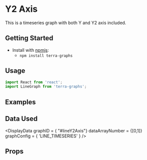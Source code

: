 
# Y2 Axis

This is a timeseries graph with both Y and Y2 axis included.

## Getting Started

- Install with [npmjs](https://www.npmjs.com):
  - `npm install terra-graphs`

## Usage

```jsx
import React from 'react';
import LineGraph from 'terra-graphs';
```
## Examples
<LineGraph />

## Data Used
<DisplayData graphID = { "#lineY2Axis"} dataArrayNumber = {[0,1]} graphConfig = { 'LINE_TIMESERIES' } />

## Props
<PropsTable />